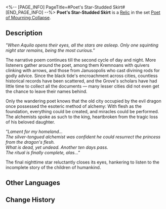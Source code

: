 <%-- [PAGE_INFO]
PageTitle=#Poet's Star-Studded Skirt#
[END_PAGE_INFO] --%>
{{Relic Infobox
|id        = 61243
|image     = Item Poet's Star-Studded Skirt.png{{subst:void|<!--$UPLOAD:<<SpriteOutput/RelicFigures/IconRelic_124_3.png>-<Item Poet's Star-Studded Skirt.png>-<Relic Icons>>-->}}
|set       = Poet of Mourning Collapse
|piece     = Body
|mentions  = 
}}
{{Description|Dawn is the gentlest time of the day, her skirt is coincidentally also the colors of the last string of stars before dawn.}}
'''Poet's Star-Studded Skirt''' is a [[Relic]] in the set [[Poet of Mourning Collapse]].

==Description==
''"When Aquila opens their eyes, all the stars are asleep. Only one squinting night star remains, being the most curious."''

The narrative poem continues till the second cycle of day and night. More listeners gather around the poet, among them Kremnoans with quivers clinking with arrows, and those from Janusopolis who cast divining rods for godly advice. Since the black tide's encroachment across cities, countless historical records have been scattered, and the Grove's scholars have had little time to collect all the documents &mdash; many lesser cities did not even get the chance to leave their names behind.

Only the wandering poet knows that the old city occupied by the evil dragon once possessed the esoteric method of alchemy: With flesh as the foundation, everything could be created, and miracles could be performed. The alchemists spoke as such to the king, heartbroken from the tragic loss of his beloved daughter.

''"Lament for my homeland...''<br />''The silver-tongued alchemist was confident he could resurrect the princess from the dragon's flesh.''<br />''What is dead, yet undead. Another ten days pass.''<br />''The ritual is finally complete, alas..."''

The final nighttime star reluctantly closes its eyes, hankering to listen to the incomplete story of the children of humankind.

==Other Languages==
{{Other Languages
|en   = Poet's Star-Studded Skirt
|zhs  = 诗人的缀星裙摆
|zht  = 詩人的綴星裙襬
|ja   = {{Rubi|詩人|しじん}}の{{Rubi|星降|ほしふ}}るドレス
|ko   = 시인의 별 장식 치마
|es   = Vestido estrellado de la poetisa
|fr   = Robe étoilée de la poétesse
|ru   = Звёздная туника рапсода
|th   = Poet's Star-Studded Skirt
|vi   = Chiếc Váy Điểm Sao Của Nhà Thơ
|de   = Sternengewand der Dichterin
|id   = Poet's Star-Studded Skirt
|pt   = Saia Estrelada da Poetisa
}}

==Change History==
{{Change History|3.0}}